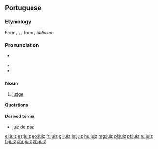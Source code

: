 ==Portuguese==

===Etymology===
From {{etyl|roa-opt|pt}} {{term|juyz|lang=roa-opt}}, {{term|juiz|lang=roa-opt}}, {{term|joiz|lang=roa-opt}}, from {{etyl|la|pt}} {{m|la|iūdex}}, ''iūdicem''.

===Pronunciation===
* {{a|Portugal}} {{IPA|/ʒu.ˈiʃ/|lang=pt}}
* {{hyphenation|ju|iz|lang=pt}}
* {{rhymes|is|lang=pt}}

===Noun===
{{pt-noun|m|juízes|f=juíza}}

# [[judge]]

====Quotations====
{{seeCites|lang=pt}}

====Derived terms====
* [[juiz de paz]]

[[el:juiz]]
[[es:juiz]]
[[eo:juiz]]
[[fr:juiz]]
[[gl:juiz]]
[[is:juiz]]
[[hu:juiz]]
[[mg:juiz]]
[[pl:juiz]]
[[pt:juiz]]
[[ru:juiz]]
[[fi:juiz]]
[[chr:juiz]]
[[zh:juiz]]